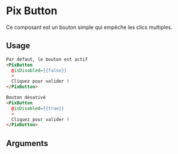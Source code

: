 
<Meta
  title='Basics/Button/Disabled'
  component='PixButton'
  decorators={[centered]}
  argTypes={stories.argsTypes}
/>

# Pix Button

Ce composant est un bouton simple qui empêche les clics multiples.

<Canvas isColumn>
  <Story name="Disabled" story={stories.disabledButtons} height={175} />
</Canvas>

## Usage

```html
Par défaut, le bouton est actif
<PixButton
  @isDisabled={{false}}
  >
  Cliquez pour valider !
</PixButton>

Bouton désativé
<PixButton
  @isDisabled={{true}}
  >
  Cliquez pour valider !
</PixButton>
```

## Arguments

<ArgsTable story="Disabled" />
